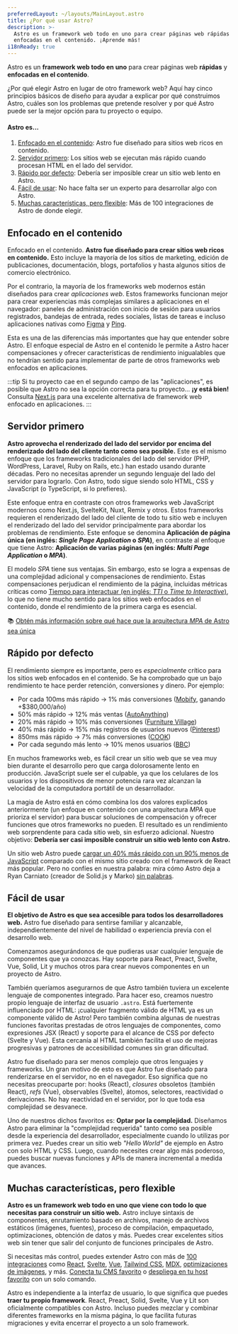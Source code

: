 ```yaml
---
preferredLayout: ~/layouts/MainLayout.astro
title: ¿Por qué usar Astro?
description: >-
  Astro es un framework web todo en uno para crear páginas web rápidas y
  enfocadas en el contenido. ¡Aprende más!
i18nReady: true
---
```


Astro es un **framework web todo en uno** para crear páginas web **rápidas** y **enfocadas en el contenido**.

¿Por qué elegir Astro en lugar de otro framework web? Aquí hay cinco principios básicos de diseño para ayudar a explicar por qué construimos Astro, cuáles son los problemas que pretende resolver y por qué Astro puede ser la mejor opción para tu proyecto o equipo.

#### Astro es...

1. [Enfocado en el contenido](#enfocado-en-el-contenido): Astro fue diseñado para sitios web ricos en contenido.
2. [Servidor primero](#servidor-primero): Los sitios web se ejecutan más rápido cuando procesan HTML en el lado del servidor.
3. [Rápido por defecto](#rápido-por-defecto): Debería ser imposible crear un sitio web lento en Astro.
4. [Fácil de usar](#fácil-de-usar): No hace falta ser un experto para desarrollar algo con Astro.
5. [Muchas características, pero flexible](#muchas-características-pero-flexible): Más de 100 integraciones de Astro de donde elegir.

## Enfocado en el contenido

Enfocado en el contenido. **Astro fue diseñado para crear sitios web ricos en contenido.** Esto incluye la mayoría de los sitios de marketing, edición de publicaciones, documentación, blogs, portafolios y hasta algunos sitios de comercio electrónico.

Por el contrario, la mayoría de los frameworks web modernos están diseñados para crear *aplicaciones web*. Estos frameworks funcionan mejor para crear experiencias más complejas similares a aplicaciones en el navegador: paneles de administración con inicio de sesión para usuarios registrados, bandejas de entrada, redes sociales, listas de tareas e incluso aplicaciones nativas como [Figma](https://figma.com/) y [Ping](https://ping.gg/).

Esta es una de las diferencias más importantes que hay que entender sobre Astro. El enfoque especial de Astro en el contenido le permite a Astro hacer compensaciones y ofrecer características de rendimiento inigualables que no tendrían sentido para implementar de parte de otros frameworks web enfocados en aplicaciones.

:::tip
Si tu proyecto cae en el segundo campo de las "aplicaciones", es posible que Astro no sea la opción correcta para tu proyecto... **¡y está bien!** Consulta [Next.js](https://nextjs.org/) para una excelente alternativa de framework web enfocado en aplicaciones.
:::

## Servidor primero

**Astro aprovecha el renderizado del lado del servidor por encima del renderizado del lado del cliente tanto como sea posible.** Este es el mismo enfoque que los frameworks tradicionales del lado del servidor (PHP, WordPress, Laravel, Ruby on Rails, etc.) han estado usando durante décadas. Pero no necesitas aprender un segundo lenguaje del lado del servidor para lograrlo. Con Astro, todo sigue siendo solo HTML, CSS y JavaScript (o TypeScript, si lo prefieres).

Este enfoque entra en contraste con otros frameworks web JavaScript modernos como Next.js, SvelteKit, Nuxt, Remix y otros. Estos frameworks requieren el renderizado del lado del cliente de todo tu sitio web e incluyen el renderizado del lado del servidor principalmente para abordar los problemas de rendimiento. Este enfoque se denomina **Aplicación de página única (en inglés: _Single Page Application_ o _SPA_)**, en contraste al enfoque que tiene Astro: **Aplicación de varias páginas (en inglés: _Multi Page Application_ o _MPA_)**.

El modelo _SPA_ tiene sus ventajas. Sin embargo, esto se logra a expensas de una complejidad adicional y compensaciones de rendimiento. Estas compensaciones perjudican el rendimiento de la página, incluidas métricas críticas como [Tiempo para interactuar (en inglés: _TTI_ o _Time to Interactive_)](https://web.dev/interactive/), lo que no tiene mucho sentido para los sitios web enfocados en el contenido, donde el rendimiento de la primera carga es esencial.

📚 [Obtén más información sobre qué hace que la arquitectura _MPA_ de Astro sea única](/es/concepts/mpa-vs-spa/)

## Rápido por defecto

El rendimiento siempre es importante, pero es *especialmente* crítico para los sitios web enfocados en el contenido. Se ha comprobado que un bajo rendimiento te hace perder retención, conversiones y dinero. Por ejemplo:

- Por cada 100ms más rápido → 1% más conversiones ([Mobify](https://web.dev/why-speed-matters/), ganando +$380,000/año)
- 50% más rápido → 12% más ventas ([AutoAnything](https://www.digitalcommerce360.com/2010/08/19/web-accelerator-revs-conversion-and-sales-autoanything/))
- 20% más rápido → 10% más conversiones ([Furniture Village](https://www.thinkwithgoogle.com/intl/en-gb/marketing-strategies/app-and-mobile/furniture-village-and-greenlight-slash-page-load-times-boosting-user-experience/))
- 40% más rápido → 15% más registros de usuarios nuevos ([Pinterest](https://medium.com/pinterest-engineering/driving-user-growth-with-performance-improvements-cfc50dafadd7))
- 850ms más rápido → 7% más conversiones ([COOK](https://web.dev/why-speed-matters/))
- Por cada segundo más lento → 10% menos usuarios ([BBC](https://www.creativebloq.com/features/how-the-bbc-builds-websites-that-scale))

En muchos frameworks web, es fácil crear un sitio web que se vea muy bien durante el desarrollo pero que carga dolorosamente lento en producción. JavaScript suele ser el culpable, ya que los celulares de los usuarios y los dispositivos de menor potencia rara vez alcanzan la velocidad de la computadora portátil de un desarrollador.

La magia de Astro está en cómo combina los dos valores explicados anteriormente (un enfoque en contenido con una arquitectura _MPA_ que prioriza el servidor) para buscar soluciones de compensación y ofrecer funciones que otros frameworks no pueden. El resultado es un rendimiento web sorprendente para cada sitio web, sin esfuerzo adicional. Nuestro objetivo: **Debería ser casi imposible construir un sitio web lento con Astro.**

Un sitio web Astro puede [cargar un 40% más rápido con un 90% menos de JavaScript](https://twitter.com/t3dotgg/status/1437195415439360003) comparado con el mismo sitio creado con el framework de React más popular. Pero no confíes en nuestra palabra: mira cómo Astro deja a Ryan Carniato (creador de Solid.js y Marko) [sin palabras](https://youtu.be/2ZEMb_H-LYE?t=8163).

## Fácil de usar

**El objetivo de Astro es que sea accesible para todos los desarrolladores web.** Astro fue diseñado para sentirse familiar y alcanzable, independientemente del nivel de habilidad o experiencia previa con el desarrollo web.

Comenzamos asegurándonos de que pudieras usar cualquier lenguaje de componentes que ya conozcas. Hay soporte para React, Preact, Svelte, Vue, Solid, Lit y muchos otros para crear nuevos componentes en un proyecto de Astro.

También queríamos asegurarnos de que Astro también tuviera un excelente lenguaje de componentes integrado. Para hacer eso, creamos nuestro propio lenguaje de interfaz de usuario `.astro`. Está fuertemente influenciado por HTML: ¡cualquier fragmento válido de HTML ya es un componente válido de Astro! Pero también combina algunas de nuestras funciones favoritas prestadas de otros lenguajes de componentes, como expresiones JSX (React) y soporte para el alcance de CSS por defecto (Svelte y Vue). Esta cercanía al HTML también facilita el uso de mejoras progresivas y patrones de accesibilidad comunes sin gran dificultad.

Astro fue diseñado para ser menos complejo que otros lenguajes y frameworks. Un gran motivo de esto es que Astro fue diseñado para renderizarse en el servidor, no en el navegador. Eso significa que no necesitas preocuparte por: hooks (React), _closures_ obsoletos (también React), _refs_ (Vue), observables (Svelte), átomos, selectores, reactividad o derivaciones. No hay reactividad en el servidor, por lo que toda esa complejidad se desvanece.

Uno de nuestros dichos favoritos es: **Optar por la complejidad.** Diseñamos Astro para eliminar la "complejidad requerida" tanto como sea posible desde la experiencia del desarrollador, especialmente cuando lo utilizas por primera vez. Puedes crear un sitio web _"Hello World"_ de ejemplo en Astro con solo HTML y CSS. Luego, cuando necesites crear algo más poderoso, puedes buscar nuevas funciones y APIs de manera incremental a medida que avances.

## Muchas características, pero flexible

**Astro es un framework web todo en uno que viene con todo lo que necesitas para construir un sitio web.** Astro incluye sintaxis de componentes, enrutamiento basado en archivos, manejo de archivos estáticos (imágenes, fuentes), proceso de compilación, empaquetado, optimizaciones, obtención de datos y más. Puedes crear excelentes sitios web sin tener que salir del conjunto de funciones principales de Astro.

Si necesitas más control, puedes extender Astro con más de [100 integraciones](https://astro.build/integrations/) como [React](https://www.npmjs.com/package/@astrojs/react), [Svelte](https://www.npmjs.com/package/@astrojs/svelte), [Vue](https://www.npmjs.com/package/@astrojs/vue), [Tailwind CSS](https://www.npmjs.com/package/@astrojs/tailwind), [MDX](https://www.npmjs.com/package/@astrojs/mdx), [optimizaciones de imágenes](https://www.npmjs.com/package/@astrojs/image), y más. [Conecta tu CMS favorito](https://astro.build/integrations/) o [despliega en tu host favorito](/es/guides/deploy/) con un solo comando.

Astro es independiente a la interfaz de usuario, lo que significa que puedes **traer tu propio framework**. React, Preact, Solid, Svelte, Vue y Lit son oficialmente compatibles con Astro. Incluso puedes mezclar y combinar diferentes frameworks en la misma página, lo que facilita futuras migraciones y evita encerrar el proyecto a un solo framework.
